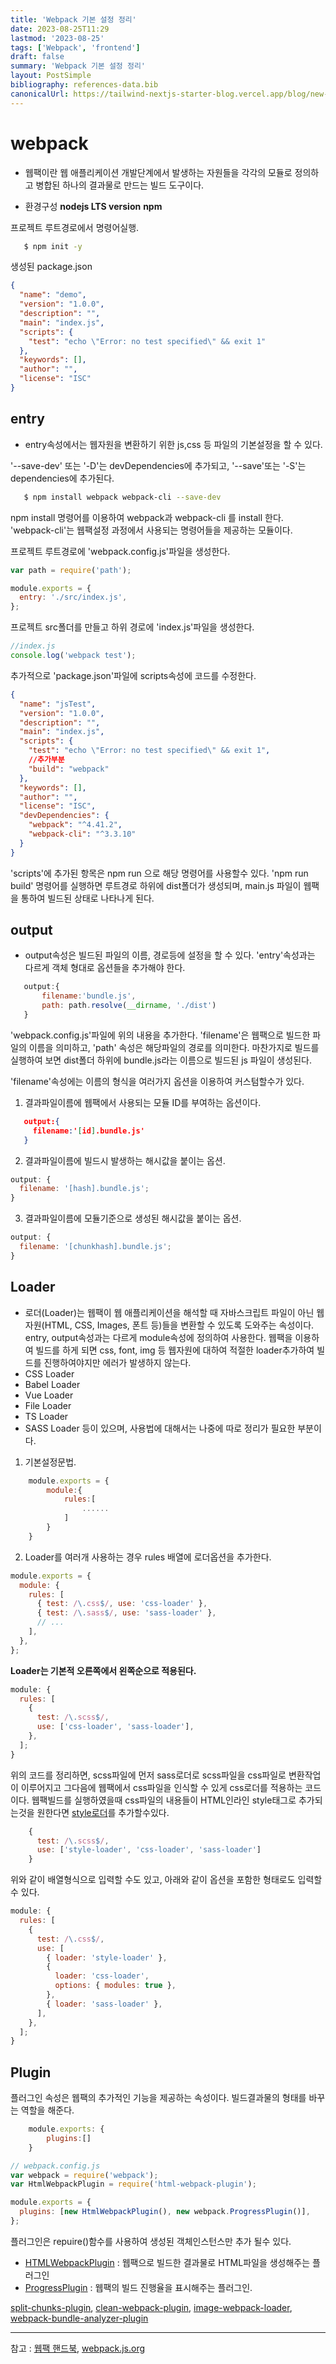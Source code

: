 ```yaml
---
title: 'Webpack 기본 설정 정리'
date: 2023-08-25T11:29
lastmod: '2023-08-25'
tags: ['Webpack', 'frontend']
draft: false
summary: 'Webpack 기본 설정 정리'
layout: PostSimple
bibliography: references-data.bib
canonicalUrl: https://tailwind-nextjs-starter-blog.vercel.app/blog/new-features-in-v1/
---
```


# webpack

- 웹팩이란 웹 애플리케이션 개발단계에서 발생하는 자원들을 각각의 모듈로 정의하고 병합된 하나의 결과물로 만드는 빌드 도구이다.

- 환경구성
  **nodejs LTS version**
  **npm**

프로젝트 루트경로에서 명령어실행.

```bash
   $ npm init -y
```

생성된 package.json

```json
{
  "name": "demo",
  "version": "1.0.0",
  "description": "",
  "main": "index.js",
  "scripts": {
    "test": "echo \"Error: no test specified\" && exit 1"
  },
  "keywords": [],
  "author": "",
  "license": "ISC"
}
```

## entry

- entry속성에서는 웹자원을 변환하기 위한 js,css 등 파일의 기본설정을 할 수 있다.

'--save-dev' 또는 '-D'는 devDependencies에 추가되고, '--save'또는 '-S'는 dependencies에 추가된다.

```bash
   $ npm install webpack webpack-cli --save-dev
```

npm install 명령어를 이용하여 webpack과 webpack-cli 를 install 한다.
'webpack-cli'는 웹팩설정 과정에서 사용되는 명령어들을 제공하는 모듈이다.

프로젝트 루트경로에 'webpack.config.js'파일을 생성한다.

```javascript
var path = require('path');

module.exports = {
  entry: './src/index.js',
};
```

프로젝트 src폴더를 만들고 하위 경로에 'index.js'파일을 생성한다.

```javascript
//index.js
console.log('webpack test');
```

추가적으로 'package.json'파일에 scripts속성에 코드를 수정한다.

```json
{
  "name": "jsTest",
  "version": "1.0.0",
  "description": "",
  "main": "index.js",
  "scripts": {
    "test": "echo \"Error: no test specified\" && exit 1",
    //추가부분
    "build": "webpack"
  },
  "keywords": [],
  "author": "",
  "license": "ISC",
  "devDependencies": {
    "webpack": "^4.41.2",
    "webpack-cli": "^3.3.10"
  }
}
```

'scripts'에 추가된 항목은 npm run 으로 해당 명령어를 사용할수 있다.
'npm run build' 명령어를 실행하면 루트경로 하위에 dist폴더가 생성되며, main.js 파일이 웹팩을 통하여 빌드된 상태로 나타나게 된다.

## output

- output속성은 빌드된 파일의 이름, 경로등에 설정을 할 수 있다.
  'entry'속성과는 다르게 객체 형대로 옵션들을 추가해야 한다.

```javascript
   output:{
       filename:'bundle.js',
       path: path.resolve(__dirname, './dist')
   }
```

'webpack.config.js'파일에 위의 내용을 추가한다.
'filename'은 웹팩으로 빌드한 파일의 이름을 의미하고, 'path' 속성은 해당파일의 경로를 의미한다.
마찬가지로 빌드를 실행하여 보면 dist폴더 하위에 bundle.js라는 이름으로 빌드된 js 파일이 생성된다.

'filename'속성에는 이름의 형식을 여러가지 옵션을 이용하여 커스텀할수가 있다.

1. 결과파일이름에 웹팩에서 사용되는 모듈 ID를 부여하는 옵션이다.

```json
   output:{
     filename:'[id].bundle.js'
   }
```

2. 결과파일이름에 빌드시 발생하는 해시값을 붙이는 옵션.

```javascript
output: {
  filename: '[hash].bundle.js';
}
```

3. 결과파일이름에 모듈기준으로 생성된 해시값을 붙이는 옵션.

```javascript
output: {
  filename: '[chunkhash].bundle.js';
}
```

## Loader

- 로더(Loader)는 웹팩이 웹 애플리케이션을 해석할 때 자바스크립트 파일이 아닌 웹 자원(HTML, CSS, Images, 폰트 등)들을 변환할 수 있도록 도와주는 속성이다.
  entry, output속성과는 다르게 module속성에 정의하여 사용한다.
  웹팩을 이용하여 빌드를 하게 되면 css, font, img 등 웹자원에 대하여 적절한 loader추가하여 빌드를 진행하여야지만 에러가 발생하지 않는다.
- CSS Loader
- Babel Loader
- Vue Loader
- File Loader
- TS Loader
- SASS Loader
  등이 있으며, 사용법에 대해서는 나중에 따로 정리가 필요한 부분이다.

1. 기본설정문법.

```javascript
    module.exports = {
        module:{
            rules:[
                ......
            ]
        }
    }
```

2. Loader를 여러개 사용하는 경우 rules 배열에 로더옵션을 추가한다.

```javascript
module.exports = {
  module: {
    rules: [
      { test: /\.css$/, use: 'css-loader' },
      { test: /\.sass$/, use: 'sass-loader' },
      // ...
    ],
  },
};
```

**Loader는 기본적 오른쪽에서 왼쪽순으로 적용된다.**

```javascript
module: {
  rules: [
    {
      test: /\.scss$/,
      use: ['css-loader', 'sass-loader'],
    },
  ];
}
```

위의 코드를 정리하면, scss파일에 먼저 sass로더로 scss파일을 css파일로 변환작업이 이루어지고 그다음에 웹팩에서 css파일을
인식할 수 있게 css로더를 적용하는 코드이다.
웹팩빌드를 실행하였을때 css파일의 내용들이 HTML인라인 style태그로 추가되는것을 원한다면 [style로더](https://webpack.js.org/loaders/style-loader/)를 추가할수있다.

```javascript
    {
      test: /\.scss$/,
      use: ['style-loader', 'css-loader', 'sass-loader']
    }
```

위와 같이 배열형식으로 입력할 수도 있고, 아래와 같이 옵션을 포함한 형태로도 입력할 수 있다.

```javascript
module: {
  rules: [
    {
      test: /\.css$/,
      use: [
        { loader: 'style-loader' },
        {
          loader: 'css-loader',
          options: { modules: true },
        },
        { loader: 'sass-loader' },
      ],
    },
  ];
}
```

## Plugin

플러그인 속성은 웹팩의 추가적인 기능을 제공하는 속성이다. 빌드결과물의 형태를 바꾸는 역할을 해준다.

```javascript
    module.exports: {
        plugins:[]
    }
```

```javascript
// webpack.config.js
var webpack = require('webpack');
var HtmlWebpackPlugin = require('html-webpack-plugin');

module.exports = {
  plugins: [new HtmlWebpackPlugin(), new webpack.ProgressPlugin()],
};
```

플러그인은 repuire()함수를 사용하여 생성된 객체인스턴스만 추가 될수 있다.

- [HTMLWebpackPlugin](https://webpack.js.org/plugins/html-webpack-plugin/) : 웹팩으로 빌드한 결과물로 HTML파일을 생성해주는 플러그인
- [ProgressPlugin](https://webpack.js.org/plugins/progress-plugin/#root) : 웹팩의 빌드 진행율을 표시해주는 플러그인.

[split-chunks-plugin](https://webpack.js.org/plugins/split-chunks-plugin/), [clean-webpack-plugin](https://www.npmjs.com/package/clean-webpack-plugin), [image-webpack-loader](https://github.com/tcoopman/image-webpack-loader), [webpack-bundle-analyzer-plugin](https://github.com/webpack-contrib/webpack-bundle-analyzer)

---

참고 : [웹팩 핸드북](https://joshua1988.github.io/webpack-guide/), [webpack.js.org](https://webpack.js.org/)
